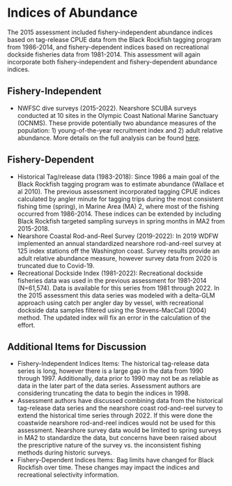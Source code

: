 # Indices of Abundance

The 2015 assessment included fishery-independent abundance indices based on tag-release CPUE data from the Black Rockfish tagging program from 1986-2014, and fishery-dependent indices based on recreational dockside fisheries data from 1981-2014. This assessment will again incorporate both fishery-independent and fishery-dependent abundance indices. 

## Fishery-Independent 

* NWFSC dive surveys (2015-2022). Nearshore SCUBA surveys conducted at 10 sites in the Olympic Coast National Marine Sanctuary (OCNMS). These provide potentially two abundance measures of the population: 1) young-of-the-year recruitment index and 2) adult relative abundance. More details on the full analysis can be found [here](https://github.com/shcaba/Sebastes_melanops_WA/blob/main/Data/Nearshore%20Dive%20Survey/OCNMS-Black-Rockfish-Analysis.pdf). 

## Fishery-Dependent 

* Historical Tag/release data (1983-2018): Since 1986 a main goal of the Black Rockfish tagging program was to estimate abundance (Wallace et al 2010). The previous assessment incorporated tagging CPUE indices calculated by angler minute for tagging trips during the most consistent fishing time (spring), in Marine Area (MA) 2, where most of the fishing occurred from 1986-2014. These indices can be extended by including Black Rockfish targeted sampling surveys in spring months in MA2 from 2015-2018.
* Nearshore Coastal Rod-and-Reel Survey (2019-2022): In 2019 WDFW implemented an annual standardized nearshore rod-and-reel survey at 125 index stations off the Washington coast.  Survey results provide an adult relative abundance measure, however survey data from 2020 is truncated due to Covid-19.
* Recreational Dockside Index (1981-2022): Recreational dockside fisheries data was used in the previous assessment for 1981-2014 (N=61,574). Data is available for this series from 1981 through 2022. In the 2015 assessment this data series was modeled with a delta-GLM approach using catch per angler day by vessel, with recreational dockside data samples filtered using the Stevens-MacCall (2004) method. The updated index will fix an error in the calculation of the effort.

## Additional Items for Discussion

* Fishery-Independent Indices Items: The historical tag-release data series is long, however there is a large gap in the data from 1990 through 1997. Additionally, data prior to 1990 may not be as reliable as data in the later part of the data series. Assessment authors are considering truncating the data to begin the indices in 1998.
* Assessment authors have discussed combining data from the historical tag-release data series and the nearshore coast rod-and-reel survey to extend the historical time series through 2022.  If this were done the coastwide nearshore rod-and-reel indices would not be used for this assessment. Nearshore survey data would be limited to spring surveys in MA2 to standardize the data, but concerns have been raised about the prescriptive nature of the survey vs. the inconsistent fishing methods during historic surveys. 
* Fishery-Dependent Indices Items: Bag limits have changed for Black Rockfish over time. These changes may impact the indices and recreational selectivity information.
